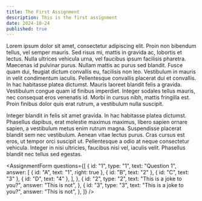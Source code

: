 ```yaml
---
title: The First Assignment
description: This is the first assignment
date: 2024-10-24
published: true
---
```


Lorem ipsum dolor sit amet, consectetur adipiscing elit. Proin non bibendum tellus, vel semper mauris. Sed risus mi, mattis in gravida ac, lobortis et lectus. Nulla ultrices vehicula urna, vel faucibus ipsum facilisis pharetra. Maecenas id pulvinar purus. Nullam mattis ac purus sed blandit. Fusce quam dui, feugiat dictum convallis eu, facilisis non leo. Vestibulum in mauris in velit condimentum iaculis. Pellentesque convallis placerat dui et convallis. In hac habitasse platea dictumst. Mauris laoreet blandit felis a gravida. Vestibulum congue quam id finibus imperdiet. Integer sodales tellus mauris, nec consequat eros venenatis id. Morbi in cursus nibh, mattis fringilla est. Proin finibus dolor quis erat rutrum, a vestibulum nulla suscipit.

Integer blandit in felis sit amet gravida. In hac habitasse platea dictumst. Phasellus dapibus, erat molestie maximus maximus, libero sapien ornare sapien, a vestibulum metus enim rutrum magna. Suspendisse placerat blandit sem nec vestibulum. Aenean vitae lectus purus. Cras cursus est eros, ut tempor orci suscipit ut. Pellentesque a odio at neque consectetur vehicula. Integer in nisi ultricies, faucibus nisi vel, iaculis velit. Phasellus blandit nec tellus sed egestas.

<AssignmentForm
  questions={[
    {
      id: "1",
      type: "1",
      text: "Question 1",
      answer: [
        { id: "A", text: "1", right: true },
        { id: "B", text: "2" },
        { id: "C", text: "3" },
        { id: "D", text: "4" },
      ],
    },
    {
      id: "2",
      type: "2",
      text: "This is a joke to you?",
      answer: "This is not",
    },
    {
      id: "3",
      type: "3",
      text: "This is a joke to you?",
      answer: "This is not",
    },
  ]}
/>
